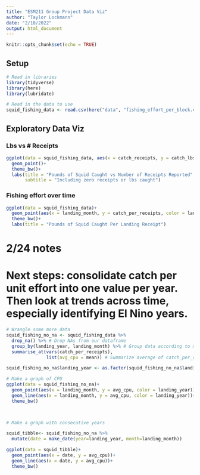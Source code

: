 ```yaml
---
title: "ESM211 Group Project Data Viz"
author: "Taylor Lockmann"
date: "2/10/2022"
output: html_document
---
```


```r
knitr::opts_chunk$set(echo = TRUE)
```

## Setup


```r
# Read in libraries
library(tidyverse)
library(here)
library(lubridate)
```

```r
# Read in the data to use
squid_fishing_data <- read.csv(here("data", "fishing_effort_per_block.csv"))
```


## Exploratory Data Viz

### Lbs vs # Receipts

```r
ggplot(data = squid_fishing_data, aes(x = catch_receipts, y = catch_lbs))+
  geom_point()+
  theme_bw()+
  labs(title = "Pounds of Squid Caught vs Number of Receipts Reported",
       subtitle = "Including zero receipts or lbs caught")
```


### Fishing effort over time

```r
ggplot(data = squid_fishing_data)+
  geom_point(aes(x = landing_month, y = catch_per_receipts, color = landing_year))+
  theme_bw()+
  labs(title = "Pounds of Squid Caught Per Landing Receipt")
```

# 2/24 notes
# Next steps: consolidate catch per unit effort into one value per year. Then look at trends across time, especially identifying El Nino years.

```r
# Wrangle some more data
squid_fishing_no_na <- squid_fishing_data %>% 
  drop_na() %>% # Drop NAs from our dataframe
  group_by(landing_year, landing_month) %>% # Group data according to month and year
  summarise_at(vars(catch_per_receipts),
               list(avg_cpu = mean)) # Summarize average of catch_per_receipts

squid_fishing_no_na$landing_year <- as.factor(squid_fishing_no_na$landing_year)
```


```r
# Make a graph of CPU
ggplot(data = squid_fishing_no_na)+
  geom_point(aes(x = landing_month, y = avg_cpu, color = landing_year))+
  geom_line(aes(x = landing_month, y = avg_cpu, color = landing_year))+
  theme_bw()

  
```


```r
# Make a graph with consecutive years

squid_tibble<- squid_fishing_no_na %>% 
  mutate(date = make_date(year=landing_year, month=landing_month))

ggplot(data = squid_tibble)+
  geom_point(aes(x = date, y = avg_cpu))+
  geom_line(aes(x = date, y = avg_cpu))+
  theme_bw()
```
 


